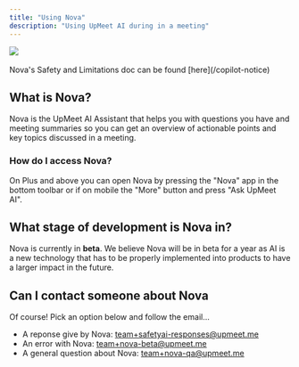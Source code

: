 ```yaml
---
title: "Using Nova"
description: "Using UpMeet AI during in a meeting"
---
```


<Frame>
  <img src="/images/copilot.png" />
</Frame>
<br/><br/>
<Info>Nova's Safety and Limitations doc can be found [here](/copilot-notice)</Info>

## What is Nova?
Nova is the UpMeet AI Assistant that helps you with questions you have and meeting summaries so you can get an overview of actionable points and key topics discussed in a meeting.

### How do I access Nova?
On Plus and above you can open Nova by pressing the "Nova" app in the bottom toolbar or if on mobile the "More" button and press "Ask UpMeet AI".

## What stage of development is Nova in?
Nova is currently in **beta**. We believe Nova will be in beta for a year as AI is a new technology that has to be properly implemented into products to have a larger impact in the future.

## Can I contact someone about Nova
Of course! Pick an option below and follow the email...
- A reponse give by Nova: team+safetyai-responses@upmeet.me
- An error with Nova: team+nova-beta@upmeet.me
- A general question about Nova: team+nova-qa@upmeet.me